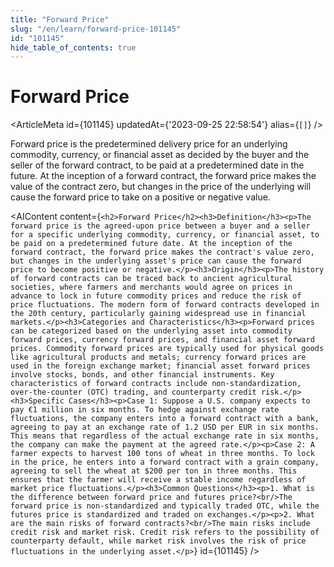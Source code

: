 ```yaml
---
title: "Forward Price"
slug: "/en/learn/forward-price-101145"
id: "101145"
hide_table_of_contents: true
---
```



# Forward Price

<ArticleMeta id={101145} updatedAt={'2023-09-25 22:58:54'} alias={`[]`} />
<div className='border-solid border-b border-t-0 my-4 border-[var(--ifm-color-gray-300)]' />

Forward price is the predetermined delivery price for an underlying commodity, currency, or financial asset as decided by the buyer and the seller of the forward contract, to be paid at a predetermined date in the future. At the inception of a forward contract, the forward price makes the value of the contract zero, but changes in the price of the underlying will cause the forward price to take on a positive or negative value.

<AIContent content={`<h2>Forward Price</h2><h3>Definition</h3><p>The forward price is the agreed-upon price between a buyer and a seller for a specific underlying commodity, currency, or financial asset, to be paid on a predetermined future date. At the inception of the forward contract, the forward price makes the contract's value zero, but changes in the underlying asset's price can cause the forward price to become positive or negative.</p><h3>Origin</h3><p>The history of forward contracts can be traced back to ancient agricultural societies, where farmers and merchants would agree on prices in advance to lock in future commodity prices and reduce the risk of price fluctuations. The modern form of forward contracts developed in the 20th century, particularly gaining widespread use in financial markets.</p><h3>Categories and Characteristics</h3><p>Forward prices can be categorized based on the underlying asset into commodity forward prices, currency forward prices, and financial asset forward prices. Commodity forward prices are typically used for physical goods like agricultural products and metals; currency forward prices are used in the foreign exchange market; financial asset forward prices involve stocks, bonds, and other financial instruments. Key characteristics of forward contracts include non-standardization, over-the-counter (OTC) trading, and counterparty credit risk.</p><h3>Specific Cases</h3><p>Case 1: Suppose a U.S. company expects to pay €1 million in six months. To hedge against exchange rate fluctuations, the company enters into a forward contract with a bank, agreeing to pay at an exchange rate of 1.2 USD per EUR in six months. This means that regardless of the actual exchange rate in six months, the company can make the payment at the agreed rate.</p><p>Case 2: A farmer expects to harvest 100 tons of wheat in three months. To lock in the price, he enters into a forward contract with a grain company, agreeing to sell the wheat at $200 per ton in three months. This ensures that the farmer will receive a stable income regardless of market price fluctuations.</p><h3>Common Questions</h3><p>1. What is the difference between forward price and futures price?<br/>The forward price is non-standardized and typically traded OTC, while the futures price is standardized and traded on exchanges.</p><p>2. What are the main risks of forward contracts?<br/>The main risks include credit risk and market risk. Credit risk refers to the possibility of counterparty default, while market risk involves the risk of price fluctuations in the underlying asset.</p>`} id={101145} />
